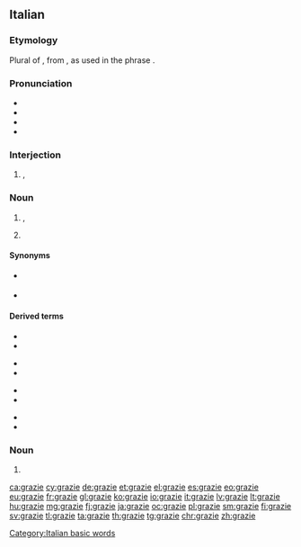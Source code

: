 ==Italian==

===Etymology===
Plural of {{m|it|grazia}}, from {{der|it|la|grātia}}, as used in the phrase {{m|la|grātiās agō||to thank, to express thanks}}.

===Pronunciation===
* {{IPA|/ˈɡra.t͡sje/|[ˈɡr̺äːt̪͡s̪je]|lang=it}}
* {{audio|It-Grazie.oga|Audio (female)|lang=it}}
* {{audio|It-grazie.ogg|Audio (male)|lang=it}}
* {{hyphenation|grà|zie|lang=it}}

===Interjection===
{{head|it|interjection}}

# {{l|en|thank you}}, {{l|en|thanks|thanks!}}
#: {{ux|it|'''Grazie''' di essere venuti!|'''Thanks''' for coming!|inline=1}}

===Noun===
{{it-noun|m|-}}

# {{l|en|thanks|id=expression of gratitude}}, {{l|en|thank-you}} {{gloss|an expression of gratitude}}
#: {{ux|it|Se ne andò senza neppure dirmi '''grazie'''.|He/She went away without even '''thanking''' me.}}
# {{l|en|gratitude}}

====Synonyms====
* {{sense|thanks}} {{l|it|ringraziamento}}
* {{sense|gratitude}} {{l|it|[[gratitudine]], [[riconoscenza]]}}

====Derived terms====
{{top4}}
* {{l|it|grazie a}}
* {{l|it|grazie mille}}
{{mid4}}
* {{l|it|grazie molte}}
* {{l|it|grazie tante}}
{{mid4}}
* {{l|it|mille grazie}}
* {{l|it|molte grazie}}
{{mid4}}
* {{l|it|ringraziare}}
* {{l|it|tante grazie}}
{{bottom}}

===Noun===
{{head|it|noun plural form|g=f}}

# {{plural of|grazia|lang=it}}

[[Category:Italian basic words]]

[[ca:grazie]]
[[cy:grazie]]
[[de:grazie]]
[[et:grazie]]
[[el:grazie]]
[[es:grazie]]
[[eo:grazie]]
[[eu:grazie]]
[[fr:grazie]]
[[gl:grazie]]
[[ko:grazie]]
[[io:grazie]]
[[it:grazie]]
[[lv:grazie]]
[[lt:grazie]]
[[hu:grazie]]
[[mg:grazie]]
[[fj:grazie]]
[[ja:grazie]]
[[oc:grazie]]
[[pl:grazie]]
[[sm:grazie]]
[[fi:grazie]]
[[sv:grazie]]
[[tl:grazie]]
[[ta:grazie]]
[[th:grazie]]
[[tg:grazie]]
[[chr:grazie]]
[[zh:grazie]]